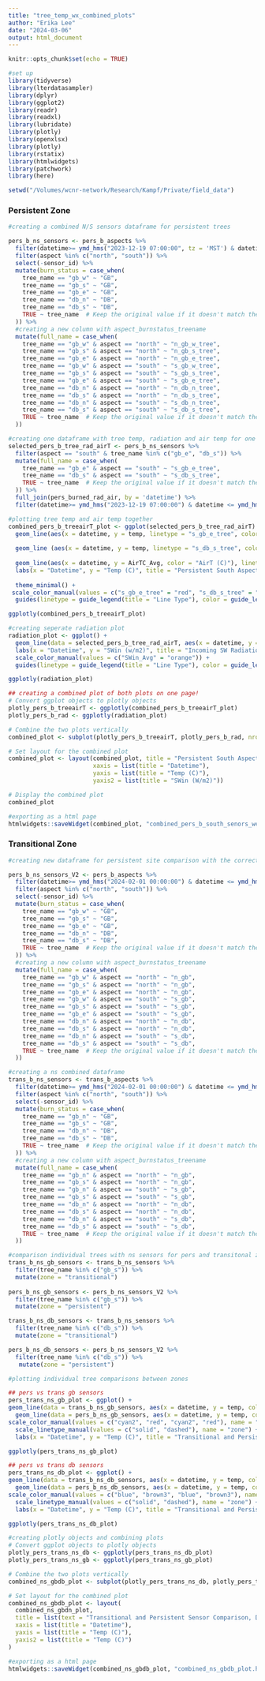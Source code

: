 ```yaml
---
title: "tree_temp_wx_combined_plots"
author: "Erika Lee"
date: "2024-03-06"
output: html_document
---
```


```r
knitr::opts_chunk$set(echo = TRUE)
```

```r
#set up
library(tidyverse)
library(lterdatasampler)
library(dplyr)
library(ggplot2)
library(readr)
library(readxl)
library(lubridate)
library(plotly)
library(openxlsx)
library(plotly)
library(rstatix)
library(htmlwidgets)
library(patchwork)
library(here)

setwd("/Volumes/wcnr-network/Research/Kampf/Private/field_data")
```

### Persistent Zone

```r
#creating a combined N/S sensors dataframe for persistent trees

pers_b_ns_sensors <- pers_b_aspects %>%
  filter(datetime>= ymd_hms("2023-12-19 07:00:00", tz = 'MST') & datetime <= ymd_hms("2024-01-10 00:00:00", tz = 'MST')) %>%
  filter(aspect %in% c("north", "south")) %>%
  select(-sensor_id) %>%
  mutate(burn_status = case_when(
    tree_name == "gb_w" ~ "GB",
    tree_name == "gb_s" ~ "GB",
    tree_name == "gb_e" ~ "GB",
    tree_name == "db_n" ~ "DB",
    tree_name == "db_s" ~ "DB",
    TRUE ~ tree_name  # Keep the original value if it doesn't match the conditions
  )) %>%
  #creating a new column with aspect_burnstatus_treename
  mutate(full_name = case_when(
    tree_name == "gb_w" & aspect == "north" ~ "n_gb_w_tree",
    tree_name == "gb_s" & aspect == "north" ~ "n_gb_s_tree",
    tree_name == "gb_e" & aspect == "north" ~ "n_gb_e_tree",
    tree_name == "gb_w" & aspect == "south" ~ "s_gb_w_tree",
    tree_name == "gb_s" & aspect == "south" ~ "s_gb_s_tree",
    tree_name == "gb_e" & aspect == "south" ~ "s_gb_e_tree",
    tree_name == "db_n" & aspect == "north" ~ "n_db_n_tree",
    tree_name == "db_s" & aspect == "north" ~ "n_db_s_tree",
    tree_name == "db_n" & aspect == "south" ~ "s_db_n_tree",
    tree_name == "db_s" & aspect == "south" ~ "s_db_s_tree",
    TRUE ~ tree_name  # Keep the original value if it doesn't match the conditions
  ))
```

```r
#creating one dataframe with tree temp, radiation and air temp for one tree
selected_pers_b_tree_rad_airT <- pers_b_ns_sensors %>%
  filter(aspect == "south" & tree_name %in% c("gb_e", "db_s")) %>%
  mutate(full_name = case_when(
    tree_name == "gb_e" & aspect == "south" ~ "s_gb_e_tree",
    tree_name == "db_s" & aspect == "south" ~ "s_db_s_tree",
    TRUE ~ tree_name  # Keep the original value if it doesn't match the conditions
  )) %>%
  full_join(pers_burned_rad_air, by = 'datetime') %>%
  filter(datetime>= ymd_hms("2023-12-19 07:00:00") & datetime <= ymd_hms("2024-01-10 00:00:00"))
```

```r
#plotting tree temp and air temp together
combined_pers_b_treeairT_plot <- ggplot(selected_pers_b_tree_rad_airT) +
  geom_line(aes(x = datetime, y = temp, linetype = "s_gb_e_tree", color = "s_gb_e_tree"), linetype = "solid", alpha = 0.5) + 
  
  geom_line (aes(x = datetime, y = temp, linetype = "s_db_s_tree", color = "s_db_s_tree"), linetype = "dashed", alpha = 0.5) +
  
  geom_line(aes(x = datetime, y = AirTC_Avg, color = "AirT (C)"), linetype = "solid", alpha = 0.5) +
  labs(x = "Datetime", y = "Temp (C)", title = "Persistent South Aspect Sensors Tree Temps and Weather") +
  
  theme_minimal() +
 scale_color_manual(values = c("s_gb_e_tree" = "red", "s_db_s_tree" = "blue", "AirT (C)" = "green")) +
  guides(linetype = guide_legend(title = "Line Type"), color = guide_legend(title = "Color"))

ggplotly(combined_pers_b_treeairT_plot)
```

```r
#creating seperate radiation plot
radiation_plot <- ggplot() +
  geom_line(data = selected_pers_b_tree_rad_airT, aes(x = datetime, y = SWin_Avg, color = "SWin_Avg")) +
  labs(x = "Datetime", y = "SWin (w/m2)", title = "Incoming SW Radiation") +
  scale_color_manual(values = c("SWin_Avg" = "orange")) +
  guides(linetype = guide_legend(title = "Line Type"), color = guide_legend(title = "Color"))

ggplotly(radiation_plot)
```

```r
## creating a combined plot of both plots on one page!
# Convert ggplot objects to plotly objects
plotly_pers_b_treeairT <- ggplotly(combined_pers_b_treeairT_plot)
plotly_pers_b_rad <- ggplotly(radiation_plot)

# Combine the two plots vertically
combined_plot <- subplot(plotly_pers_b_treeairT, plotly_pers_b_rad, nrows = 2, shareX = TRUE)

# Set layout for the combined plot
combined_plot <- layout(combined_plot, title = "Persistent South Aspect Sensors Tree Temps, Air Temp and Incoming SW radiation",
                        xaxis = list(title = "Datetime"),
                        yaxis = list(title = "Temp (C)"), 
                        yaxis2 = list(title = "SWin (W/m2)"))

# Display the combined plot
combined_plot
```

```r
#exporting as a html page
htmlwidgets::saveWidget(combined_plot, "combined_pers_b_south_senors_weather_data.html")
```

### Transitional Zone

```r
#creating new dataframe for persistent site comparison with the correct timeframe 

pers_b_ns_sensors_V2 <- pers_b_aspects %>%
  filter(datetime>= ymd_hms("2024-02-01 00:00:00") & datetime <= ymd_hms("2024-02-19 00:00:00")) %>%
  filter(aspect %in% c("north", "south")) %>%
  select(-sensor_id) %>%
  mutate(burn_status = case_when(
    tree_name == "gb_w" ~ "GB",
    tree_name == "gb_s" ~ "GB",
    tree_name == "gb_e" ~ "GB",
    tree_name == "db_n" ~ "DB",
    tree_name == "db_s" ~ "DB",
    TRUE ~ tree_name  # Keep the original value if it doesn't match the conditions
  )) %>%
  #creating a new column with aspect_burnstatus_treename
  mutate(full_name = case_when(
    tree_name == "gb_w" & aspect == "north" ~ "n_gb",
    tree_name == "gb_s" & aspect == "north" ~ "n_gb",
    tree_name == "gb_e" & aspect == "north" ~ "n_gb",
    tree_name == "gb_w" & aspect == "south" ~ "s_gb",
    tree_name == "gb_s" & aspect == "south" ~ "s_gb",
    tree_name == "gb_e" & aspect == "south" ~ "s_gb",
    tree_name == "db_n" & aspect == "north" ~ "n_db",
    tree_name == "db_s" & aspect == "north" ~ "n_db",
    tree_name == "db_n" & aspect == "south" ~ "s_db",
    tree_name == "db_s" & aspect == "south" ~ "s_db",
    TRUE ~ tree_name  # Keep the original value if it doesn't match the conditions
  ))
```

```r
#creating a ns combined dataframe
trans_b_ns_sensors <- trans_b_aspects %>%
  filter(datetime>= ymd_hms("2024-02-01 00:00:00") & datetime <= ymd_hms("2024-02-19 00:00:00")) %>%
  filter(aspect %in% c("north", "south")) %>%
  select(-sensor_id) %>%
  mutate(burn_status = case_when(
    tree_name == "gb_n" ~ "GB",
    tree_name == "gb_s" ~ "GB",
    tree_name == "db_n" ~ "DB",
    tree_name == "db_s" ~ "DB",
    TRUE ~ tree_name  # Keep the original value if it doesn't match the conditions
  )) %>%
  #creating a new column with aspect_burnstatus_treename
  mutate(full_name = case_when(
    tree_name == "gb_n" & aspect == "north" ~ "n_gb",
    tree_name == "gb_s" & aspect == "north" ~ "n_gb",
    tree_name == "gb_n" & aspect == "south" ~ "s_gb",
    tree_name == "gb_s" & aspect == "south" ~ "s_gb",
    tree_name == "db_n" & aspect == "north" ~ "n_db",
    tree_name == "db_s" & aspect == "north" ~ "n_db",
    tree_name == "db_n" & aspect == "south" ~ "s_db",
    tree_name == "db_s" & aspect == "south" ~ "s_db",
    TRUE ~ tree_name  # Keep the original value if it doesn't match the conditions
  ))
```

```r
#comparison individual trees with ns sensors for pers and transitonal zones
trans_b_ns_gb_sensors <- trans_b_ns_sensors %>%
  filter(tree_name %in% c("gb_s")) %>%
  mutate(zone = "transitional")
  
pers_b_ns_gb_sensors <- pers_b_ns_sensors_V2 %>%
  filter(tree_name %in% c("gb_s")) %>%
  mutate(zone = "persistent")

trans_b_ns_db_sensors <- trans_b_ns_sensors %>%
  filter(tree_name %in% c("db_s")) %>%
  mutate(zone = "transitional")

pers_b_ns_db_sensors <- pers_b_ns_sensors_V2 %>%
  filter(tree_name %in% c("db_s")) %>%
   mutate(zone = "persistent")
```

```r
#plotting individual tree comparisons between zones

## pers vs trans gb sensors
pers_trans_ns_gb_plot <- ggplot() + 
geom_line(data = trans_b_ns_gb_sensors, aes(x = datetime, y = temp, color = full_name, linetype = "transitional"), alpha = 0.5) +
  geom_line(data = pers_b_ns_gb_sensors, aes(x = datetime, y = temp, color = full_name, linetype = "persistent"), alpha = 0.5) +
scale_color_manual(values = c("cyan2", "red", "cyan2", "red"), name = "sensoraspect_burnstatus,") +
  scale_linetype_manual(values = c("solid", "dashed"), name = "zone") +
  labs(x = "Datetime", y = "Temp (C)", title = "Transitional and Persistent Green Burn Sensors by Aspect")

ggplotly(pers_trans_ns_gb_plot)

## pers vs trans db sensors
pers_trans_ns_db_plot <- ggplot() + 
geom_line(data = trans_b_ns_db_sensors, aes(x = datetime, y = temp, color = full_name, linetype = "transitional"), alpha = 0.5) +
  geom_line(data = pers_b_ns_db_sensors, aes(x = datetime, y = temp, color = full_name, linetype = "persistent"), alpha = 0.5) +
scale_color_manual(values = c("blue", "brown3", "blue", "brown3"), name = "sensoraspect_burnstatus,") +
  scale_linetype_manual(values = c("solid", "dashed"), name = "zone") +
  labs(x = "Datetime", y = "Temp (C)", title = "Transitional and Persistent Dead Burn Sensors by Aspect")

ggplotly(pers_trans_ns_db_plot)
```

```r
#creating plotly objects and combining plots
# Convert ggplot objects to plotly objects
plotly_pers_trans_ns_db <- ggplotly(pers_trans_ns_db_plot)
plotly_pers_trans_ns_gb <- ggplotly(pers_trans_ns_gb_plot)

# Combine the two plots vertically
combined_ns_gbdb_plot <- subplot(plotly_pers_trans_ns_db, plotly_pers_trans_ns_gb, nrows = 2, shareX = TRUE)

# Set layout for the combined plot
combined_ns_gbdb_plot <- layout(
  combined_ns_gbdn_plot,
  title = list(text = "Transitional and Persistent Sensor Comparison, Dead Burned (top) & Green Burned (bottom)"),
  xaxis = list(title = "Datetime"),
  yaxis = list(title = "Temp (C)"),
  yaxis2 = list(title = "Temp (C)")
)
```

```r
#exporting as a html page
htmlwidgets::saveWidget(combined_ns_gbdb_plot, "combined_ns_gbdb_plot.html")
```

\
